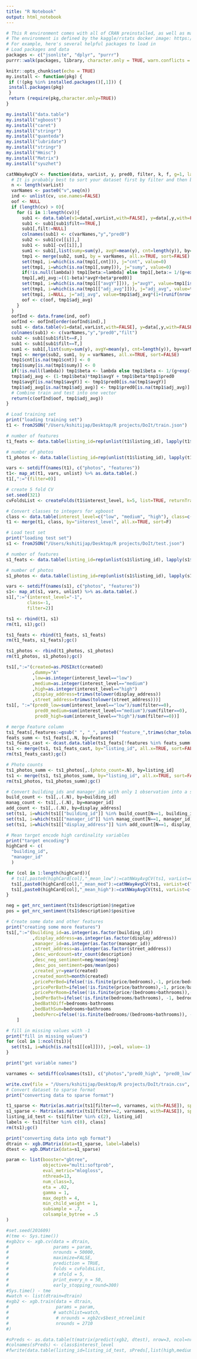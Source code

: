 ```yaml
---
title: "R Notebook"
output: html_notebook
---
```



```r
# This R environment comes with all of CRAN preinstalled, as well as many other helpful packages
# The environment is defined by the kaggle/rstats docker image: https://github.com/kaggle/docker-rstats
# For example, here's several helpful packages to load in 
# Load packages and data
packages <- c("jsonlite", "dplyr", "purrr")
purrr::walk(packages, library, character.only = TRUE, warn.conflicts = FALSE)

knitr::opts_chunk$set(echo = TRUE)
my.install <- function(pkg) {
 if (!(pkg %in% installed.packages()[,1])) {
 install.packages(pkg)
 }
 return (require(pkg,character.only=TRUE))
}

my.install("data.table")
my.install("xgboost")
my.install("caret")
my.install("stringr")
my.install("quanteda")
my.install("lubridate")
my.install("stringr")
my.install("Hmisc")
my.install("Matrix")
my.install("syuzhet")

catNWayAvgCV <- function(data, varList, y, pred0, filter, k, f, g=1, lambda=NULL, r_k, cv=NULL){
  # It is probably best to sort your dataset first by filter and then by ID (or index)
  n <- length(varList)
  varNames <- paste0("v",seq(n))
  ind <- unlist(cv, use.names=FALSE)
  oof <- NULL
  if (length(cv) > 0){
    for (i in 1:length(cv)){
      sub1 <- data.table(v1=data[,varList,with=FALSE], y=data[,y,with=FALSE], pred0=data[,pred0,with=FALSE], filt=filter)
      sub1 <- sub1[sub1$filt==TRUE,]
      sub1[,filt:=NULL]
      colnames(sub1) <- c(varNames,"y","pred0")
      sub2 <- sub1[cv[[i]],]
      sub1 <- sub1[-cv[[i]],]
      sum1 <- sub1[,list(sumy=sum(y), avgY=mean(y), cnt=length(y)), by=varNames]
      tmp1 <- merge(sub2, sum1, by = varNames, all.x=TRUE, sort=FALSE)
      set(tmp1, i=which(is.na(tmp1[,cnt])), j="cnt", value=0)
      set(tmp1, i=which(is.na(tmp1[,sumy])), j="sumy", value=0)
      if(!is.null(lambda)) tmp1[beta:=lambda] else tmp1[,beta:= 1/(g+exp((tmp1[,cnt] - k)/f))]
      tmp1[,adj_avg:=((1-beta)*avgY+beta*pred0)]
      set(tmp1, i=which(is.na(tmp1[["avgY"]])), j="avgY", value=tmp1[is.na(tmp1[["avgY"]]), pred0])
      set(tmp1, i=which(is.na(tmp1[["adj_avg"]])), j="adj_avg", value=tmp1[is.na(tmp1[["adj_avg"]]), pred0])
      set(tmp1, i=NULL, j="adj_avg", value=tmp1$adj_avg*(1+(runif(nrow(sub2))-0.5)*r_k))
      oof <- c(oof, tmp1$adj_avg)
    }
  }
  oofInd <- data.frame(ind, oof)
  oofInd <- oofInd[order(oofInd$ind),]
  sub1 <- data.table(v1=data[,varList,with=FALSE], y=data[,y,with=FALSE], pred0=data[,pred0,with=FALSE], filt=filter)
  colnames(sub1) <- c(varNames,"y","pred0","filt")
  sub2 <- sub1[sub1$filt==F,]
  sub1 <- sub1[sub1$filt==T,]
  sum1 <- sub1[,list(sumy=sum(y), avgY=mean(y), cnt=length(y)), by=varNames]
  tmp1 <- merge(sub2, sum1, by = varNames, all.x=TRUE, sort=FALSE)
  tmp1$cnt[is.na(tmp1$cnt)] <- 0
  tmp1$sumy[is.na(tmp1$sumy)] <- 0
  if(!is.null(lambda)) tmp1$beta <- lambda else tmp1$beta <- 1/(g+exp((tmp1$cnt - k)/f))
  tmp1$adj_avg <- (1-tmp1$beta)*tmp1$avgY + tmp1$beta*tmp1$pred0
  tmp1$avgY[is.na(tmp1$avgY)] <- tmp1$pred0[is.na(tmp1$avgY)]
  tmp1$adj_avg[is.na(tmp1$adj_avg)] <- tmp1$pred0[is.na(tmp1$adj_avg)]
  # Combine train and test into one vector
  return(c(oofInd$oof, tmp1$adj_avg))
}

# Load training set
print("loading training set")
t1 <- fromJSON("/Users/kshitijap/Desktop/R projects/DoIt/train.json")

# number of features
t1_feats <- data.table(listing_id=rep(unlist(t1$listing_id), lapply(t1$features, length)), features=unlist(t1$features))

# number of photos
t1_photos <- data.table(listing_id=rep(unlist(t1$listing_id), lapply(t1$photos, length)), features=unlist(t1$photos))

vars <- setdiff(names(t1), c("photos", "features"))
t1<- map_at(t1, vars, unlist) %>% as.data.table(.)
t1[,":="(filter=0)]

# create 5 fold CV
set.seed(321)
cvFoldsList <- createFolds(t1$interest_level, k=5, list=TRUE, returnTrain=FALSE)

# Convert classes to integers for xgboost
class <- data.table(interest_level=c("low", "medium", "high"), class=c(0,1,2))
t1 <- merge(t1, class, by="interest_level", all.x=TRUE, sort=F)

# Load test set
print("loading test set")
s1 <- fromJSON("/Users/kshitijap/Desktop/R projects/DoIt/test.json")

# number of features
s1_feats <- data.table(listing_id=rep(unlist(s1$listing_id), lapply(s1$features, length)), features=unlist(s1$features))

# number of photos
s1_photos <- data.table(listing_id=rep(unlist(s1$listing_id), lapply(s1$photos, length)), features=unlist(s1$photos))

vars <- setdiff(names(s1), c("photos", "features"))
s1<- map_at(s1, vars, unlist) %>% as.data.table(.)
s1[,":="(interest_level="-1",
        class=-1,
        filter=2)]

ts1 <- rbind(t1, s1)
rm(t1, s1);gc()

ts1_feats <- rbind(t1_feats, s1_feats)
rm(t1_feats, s1_feats);gc()

ts1_photos <- rbind(t1_photos, s1_photos)
rm(t1_photos, s1_photos);gc()

ts1[,":="(created=as.POSIXct(created)
          ,dummy="A"
          ,low=as.integer(interest_level=="low")
          ,medium=as.integer(interest_level=="medium")
          ,high=as.integer(interest_level=="high")
          ,display_address=trimws(tolower(display_address))
          ,street_address=trimws(tolower(street_address)))]
ts1[, ":="(pred0_low=sum(interest_level=="low")/sum(filter==0),
           pred0_medium=sum(interest_level=="medium")/sum(filter==0),
           pred0_high=sum(interest_level=="high")/sum(filter==0))]

# merge Feature column
ts1_feats[,features:=gsub(" ", "_", paste0("feature_",trimws(char_tolower(features))))]
feats_summ <- ts1_feats[,.N, by=features]
ts1_feats_cast <- dcast.data.table(ts1_feats[!features %in% feats_summ[N<10, features]], listing_id ~ features, fun.aggregate = function(x) as.integer(length(x) > 0), value.var = "features")
ts1 <- merge(ts1, ts1_feats_cast, by="listing_id", all.x=TRUE, sort=FALSE)
rm(ts1_feats_cast);gc()

# Photo counts
ts1_photos_summ <- ts1_photos[,.(photo_count=.N), by=listing_id]
ts1 <- merge(ts1, ts1_photos_summ, by="listing_id", all.x=TRUE, sort=FALSE)
rm(ts1_photos, ts1_photos_summ);gc()

# Convert building_ids and manager_ids with only 1 observation into a separate group
build_count <- ts1[,.(.N), by=building_id]
manag_count <- ts1[,.(.N), by=manager_id]
add_count <- ts1[,.(.N), by=display_address]
set(ts1, i=which(ts1[["building_id"]] %in% build_count[N==1, building_id]), j="building_id", value="-1")
set(ts1, i=which(ts1[["manager_id"]] %in% manag_count[N==1, manager_id]), j="manager_id", value="-1")
set(ts1, i=which(ts1[["display_address"]] %in% add_count[N==1, display_address]), j="display_address", value="-1")

# Mean target encode high cardinality variables
print("target encoding")
highCard <- c(
  "building_id",
  "manager_id"
  )

for (col in 1:length(highCard)){
  # ts1[,paste0(highCard[col],"_mean_low"):=catNWayAvgCV(ts1, varList=c("dummy",highCard[col]), y="low", pred0="pred0_low", filter=ts1[["filter"]]==0, k=10, f=2, r_k=0.02, cv=cvFoldsList)]
  ts1[,paste0(highCard[col],"_mean_med"):=catNWayAvgCV(ts1, varList=c("dummy",highCard[col]), y="medium", pred0="pred0_medium", filter=ts1$filter==0, k=5, f=1, r_k=0.01, cv=cvFoldsList)]
  ts1[,paste0(highCard[col],"_mean_high"):=catNWayAvgCV(ts1, varList=c("dummy",highCard[col]), y="high", pred0="pred0_high", filter=ts1$filter==0, k=5, f=1, r_k=0.01, cv=cvFoldsList)]
}

neg = get_nrc_sentiment(ts1$description)$negative
pos = get_nrc_sentiment(ts1$description)$positive

# Create some date and other features
print("creating some more features")
ts1[,":="(building_id=as.integer(as.factor(building_id))
          ,display_address=as.integer(as.factor(display_address))
          ,manager_id=as.integer(as.factor(manager_id))
          ,street_address=as.integer(as.factor(street_address))
          ,desc_wordcount=str_count(description)
          ,desc_neg_sentiment=neg/mean(neg) 
          ,desc_pos_sentiment=pos/mean(pos)
          ,created_yr=year(created)
          ,created_month=month(created)
          ,pricePerBed=ifelse(!is.finite(price/bedrooms),-1, price/bedrooms)
          ,pricePerBath=ifelse(!is.finite(price/bathrooms),-1, price/bathrooms)
          ,pricePerRoom=ifelse(!is.finite(price/(bedrooms+bathrooms)),-1, price/(bedrooms+bathrooms))
          ,bedPerBath=ifelse(!is.finite(bedrooms/bathrooms), -1, bedrooms/bathrooms)
          ,bedBathDiff=bedrooms-bathrooms
          ,bedBathSum=bedrooms+bathrooms
          ,bedsPerc=ifelse(!is.finite(bedrooms/(bedrooms+bathrooms)), -1, bedrooms/(bedrooms+bathrooms)))
    ]

# fill in missing values with -1
print("fill in missing values")
for (col in 1:ncol(ts1)){
  set(ts1, i=which(is.na(ts1[[col]])), j=col, value=-1)
}

print("get variable names")

varnames <- setdiff(colnames(ts1), c("photos","pred0_high", "pred0_low","pred0_medium","description", "features","dummy", "filter", "created","street"))

write.csv(file = "/Users/kshitijap/Desktop/R projects/DoIt/train.csv", ts1[,varnames, with=FALSE])
# Convert dataset to sparse format
print("converting data to sparse format")

t1_sparse <- Matrix(as.matrix(ts1[filter==0, varnames, with=FALSE]), sparse=TRUE)
s1_sparse <- Matrix(as.matrix(ts1[filter==2, varnames, with=FALSE]), sparse=TRUE)
listing_id_test <- ts1[filter %in% c(2), listing_id]
labels <- ts1[filter %in% c(0), class]
rm(ts1);gc()

print("converting data into xgb format")
dtrain <- xgb.DMatrix(data=t1_sparse, label=labels)
dtest <- xgb.DMatrix(data=s1_sparse)

param <- list(booster="gbtree",
              objective="multi:softprob",
              eval_metric="mlogloss",
              nthread=13,
              num_class=3,
              eta = .02,
              gamma = 1,
              max_depth = 4,
              min_child_weight = 1,
              subsample = .7,
              colsample_bytree = .5
)

#set.seed(201609)
#(tme <- Sys.time())
#xgb2cv <- xgb.cv(data = dtrain,
#                 params = param,
#                 nrounds = 50000,
#                 maximize=FALSE,
#                 prediction = TRUE,
#                 folds = cvFoldsList,
#                 # nfold = 5,
#                 print_every_n = 50,
#                 early_stopping_round=300)
#Sys.time() - tme
#watch <- list(dtrain=dtrain)
#xgb2 <- xgb.train(data = dtrain,
#                  params = param,
#                 # watchlist=watch,
#                  # nrounds = xgb2cv$best_ntreelimit
#                  nrounds = 2710
#)

#sPreds <- as.data.table(t(matrix(predict(xgb2, dtest), nrow=3, ncol=nrow(dtest))))
#colnames(sPreds) <- class$interest_level
#fwrite(data.table(listing_id=listing_id_test, sPreds[,list(high,medium,low)]), "/Users/kshitijap/Desktop/R projects/DoIt/submission.csv")
```

